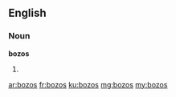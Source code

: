 ==English==

===Noun===
'''bozos'''

# {{plural of|bozo}}

[[ar:bozos]]
[[fr:bozos]]
[[ku:bozos]]
[[mg:bozos]]
[[my:bozos]]